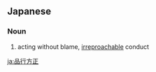 ==Japanese==
{{ja-kanjitab|ひん|こう|ほう|せい|yomi=o}}

===Noun===
{{ja-noun|ひんこうほうせい}}

# {{ja-def|ひんこうほうせい}} acting without blame, [[irreproachable]] conduct

[[ja:品行方正]]